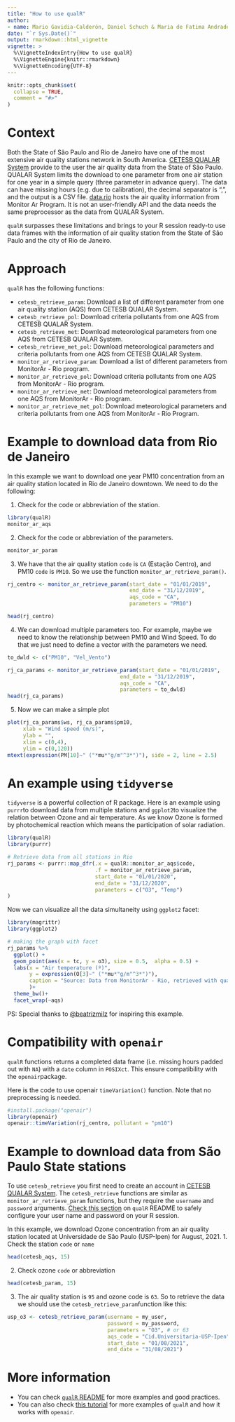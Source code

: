 ```yaml
---
title: "How to use qualR"
author:
- name: Mario Gavidia-Calderón, Daniel Schuch & Maria de Fatima Andrade
date: "`r Sys.Date()`"
output: rmarkdown::html_vignette
vignette: >
  %\VignetteIndexEntry{How to use qualR}
  %\VignetteEngine{knitr::rmarkdown}
  %\VignetteEncoding{UTF-8}
---
```


```r
knitr::opts_chunk$set(
  collapse = TRUE,
  comment = "#>"
)
```

# Context
Both the State of São Paulo and Rio de Janeiro have one of the most extensive 
air quality stations network in South America.
[CETESB QUALAR System](https://cetesb.sp.gov.br/ar/qualar/) provide to the user the air quality data from the State
of São Paulo. QUALAR System limits the download to one parameter from one air 
station for one year in a simple query (three parameter in advance query).
The data can have missing hours (e.g. due to calibration), 
the decimal separator is ",", and the output is a CSV file.
[data.rio](https://www.data.rio/maps/PCRJ::qualidade-do-ar-dados-hor%C3%A1rios/about) hosts the air quality information from Monitor Ar Program.
It is not an user-friendly API and the data needs the same preprocessor as the 
data from QUALAR System.

`qualR` surpasses these limitations and brings to your R session ready-to use 
data frames with the information of air quality station from the State of 
São Paulo and the city of Rio de Janeiro.

# Approach

`qualR` has the following functions:

* `cetesb_retrieve_param`: Download a list of different parameter from one air quality station (AQS) from CETESB QUALAR System.
* `cetesb_retrieve_pol`: Download criteria pollutants from one AQS from CETESB QUALAR System.
* `cetesb_retrieve_met`: Download meteorological parameters from one AQS from CETESB QUALAR System.
* `cetesb_retrieve_met_pol`: Download meteorological parameters and criteria pollutants from one AQS from CETESB QUALAR System.
* `monitor_ar_retrieve_param`: Download a list of different parameters from MonitorAr - Rio program.
* `monitor_ar_retrieve_pol`: Download criteria pollutants from one AQS from MonitorAr - Rio program.
* `monitor_ar_retrieve_met`: Download meteorological parameters from one AQS from MonitorAr - Rio program.
* `monitor_ar_retrieve_met_pol`: Download meteorological parameters and criteria pollutants from one AQS from MonitorAr - Rio Program.



# Example to download data from Rio de Janeiro

In this example we want to download one year PM10 concentration from an 
air quality station located in Rio de Janeiro downtown. We need to do the following:

1. Check for the code or abbreviation of the station.
```r
library(qualR)
monitor_ar_aqs
```
2. Check for the code or abbreviation of the parameters.
```r
monitor_ar_param
```
3. We have that the air quality station `code` is `CA` (Estação Centro), and
PM10 `code` is `PM10`. So we use the function `monitor_ar_retrieve_param()`.
```r
rj_centro <- monitor_ar_retrieve_param(start_date = "01/01/2019",
                                       end_date = "31/12/2019",
                                       aqs_code = "CA",
                                       parameters = "PM10")

head(rj_centro)
```
4. We can download multiple parameters too. For example, maybe we need to know 
the relationship between PM10 and Wind Speed. To do that we just need to 
define a vector with the parameters we need.
```r
to_dwld <- c("PM10", "Vel_Vento")

rj_ca_params <- monitor_ar_retrieve_param(start_date = "01/01/2019",
                                    end_date = "31/12/2019",
                                    aqs_code = "CA",
                                    parameters = to_dwld)
head(rj_ca_params)
```
5. Now we can make a simple plot
```r
plot(rj_ca_params$ws, rj_ca_params$pm10,
     xlab = "Wind speed (m/s)",
     ylab = "",
     xlim = c(0,4),
     ylim = c(0,120))
mtext(expression(PM[10]~" ("*mu*"g/m"^3*")"), side = 2, line = 2.5)

```

# An example using `tidyverse`

`tidyverse` is a powerful collection of R package. Here is an example using `purrr`to download data from multiple stations and `ggplot2`to visualize the relation between Ozone and air temperature. 
As we know Ozone is formed by photochemical reaction which means the participation of solar radiation.

```r
library(qualR)
library(purrr)

# Retrieve data from all stations in Rio
rj_params <- purrr::map_dfr(.x = qualR::monitor_ar_aqs$code, 
                            .f = monitor_ar_retrieve_param,
                            start_date = "01/01/2020",
                            end_date = "31/12/2020",
                            parameters = c("O3", "Temp")
)
```

Now we can visualize all the data simultaneity using `ggplot2` facet:

```r
library(magrittr)
library(ggplot2)

# making the graph with facet
rj_params %>% 
  ggplot() +
  geom_point(aes(x = tc, y = o3), size = 0.5,  alpha = 0.5) +
  labs(x = "Air temperature (º)",
       y = expression(O[3]~" ("*mu*"g/m"^3*")"),
       caption = "Source: Data from MonitorAr - Rio, retrieved with qualR R package. "
       )+
  theme_bw()+
  facet_wrap(~aqs)
```

PS: Special thanks to [@beatrizmilz](https://github.com/beatrizmilz) for inspiring this example.

# Compatibility with `openair`
`qualR` functions returns a completed data frame (i.e. missing hours padded out
with `NA`) with a `date` column in `POSIXct`. This ensure compatibility with the
`openair`package.

Here is the code to  use openair `timeVariation()` function. Note that no 
preprocessing is needed.
```r
#install.package("openair")
library(openair)
openair::timeVariation(rj_centro, pollutant = "pm10")
```

# Example to download data from São Paulo State stations
To use `cetesb_retrieve` you first need to create an account in 
[CETESB QUALAR System](https://seguranca.cetesb.sp.gov.br/Home/CadastrarUsuario).
The `cetesb_retrieve` functions are similar as `monitor_ar_retrieve_param` functions, but 
they require the `username` and `password` arguments.
[Check this section](https://github.com/quishqa/qualR#a-better-way-to-save-your-credentials) on `qualR` README to safely configure your user name and 
password on your R session.

In this example, we download Ozone concentration from an air quality station 
located at Universidade de São Paulo (USP-Ipen) for August, 2021.
1. Check the station `code` or `name` 
```r
head(cetesb_aqs, 15)
```
2. Check ozone `code` or abbreviation
```r
head(cetesb_param, 15)
```
3. The air quality station is `95` and ozone code is `63`. So to retrieve the 
data we should use the `cetesb_retrieve_param`function like this:
```r
usp_o3 <- cetesb_retrieve_param(username = my_user,
                                password = my_password,
                                parameters = "O3", # or 63
                                aqs_code = "Cid.Universitaria-USP-Ipen",  # or 95
                                start_date = "01/08/2021",
                                end_date = "31/08/2021")      
```



# More information
- You can check [`qualR` README](https://github.com/quishqa/qualR#readme) for more examples and good practices.
- You can also check [this tutorial](https://github.com/quishqa/qualR_tuto) for more examples of `qualR` and how it works
with `openair`.
